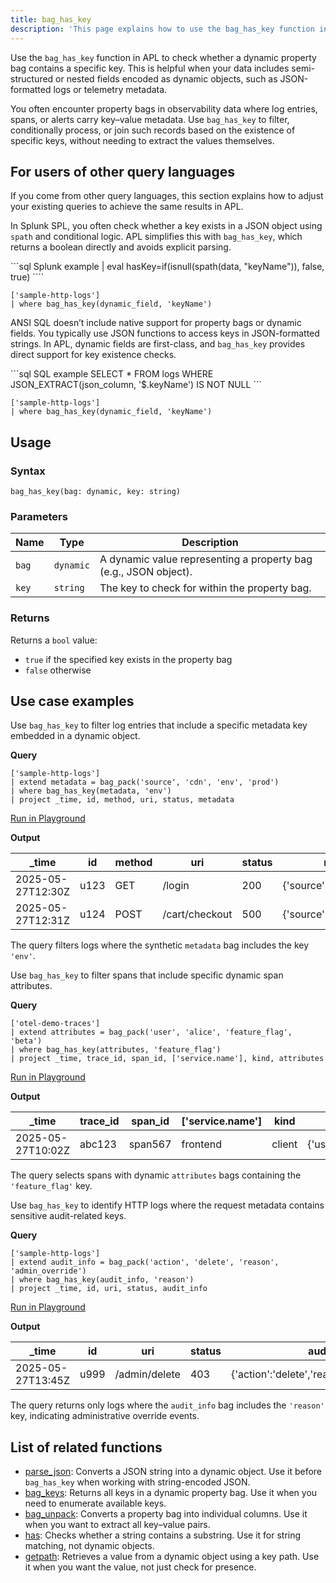 ```yaml
---
title: bag_has_key
description: 'This page explains how to use the bag_has_key function in APL.'
---
```


Use the `bag_has_key` function in APL to check whether a dynamic property bag contains a specific key. This is helpful when your data includes semi-structured or nested fields encoded as dynamic objects, such as JSON-formatted logs or telemetry metadata.

You often encounter property bags in observability data where log entries, spans, or alerts carry key–value metadata. Use `bag_has_key` to filter, conditionally process, or join such records based on the existence of specific keys, without needing to extract the values themselves.

## For users of other query languages

If you come from other query languages, this section explains how to adjust your existing queries to achieve the same results in APL.

<AccordionGroup>
<Accordion title="Splunk SPL users">

In Splunk SPL, you often check whether a key exists in a JSON object using `spath` and conditional logic. APL simplifies this with `bag_has_key`, which returns a boolean directly and avoids explicit parsing.

<CodeGroup>
```sql Splunk example
| eval hasKey=if(isnull(spath(data, "keyName")), false, true)
````

```kusto APL equivalent
['sample-http-logs']
| where bag_has_key(dynamic_field, 'keyName')
```

</CodeGroup>

</Accordion>
<Accordion title="ANSI SQL users">

ANSI SQL doesn’t include native support for property bags or dynamic fields. You typically use JSON functions to access keys in JSON-formatted strings. In APL, dynamic fields are first-class, and `bag_has_key` provides direct support for key existence checks.

<CodeGroup>
```sql SQL example
SELECT *
FROM logs
WHERE JSON_EXTRACT(json_column, '$.keyName') IS NOT NULL
```

```kusto APL equivalent
['sample-http-logs']
| where bag_has_key(dynamic_field, 'keyName')
```

</CodeGroup>

</Accordion>
</AccordionGroup>

## Usage

### Syntax

```kusto
bag_has_key(bag: dynamic, key: string) 
```

### Parameters

| Name  | Type      | Description                                                      |
| ----- | --------- | ---------------------------------------------------------------- |
| `bag` | `dynamic` | A dynamic value representing a property bag (e.g., JSON object). |
| `key` | `string`  | The key to check for within the property bag.                    |

### Returns

Returns a `bool` value:

- `true` if the specified key exists in the property bag
- `false` otherwise

## Use case examples

<Tabs>
<Tab title="Log analysis">

Use `bag_has_key` to filter log entries that include a specific metadata key embedded in a dynamic object.

**Query**

```kusto
['sample-http-logs']
| extend metadata = bag_pack('source', 'cdn', 'env', 'prod')
| where bag_has_key(metadata, 'env')
| project _time, id, method, uri, status, metadata
```

[Run in Playground](https://play.axiom.co/axiom-play-qf1k/query?initForm=%7B%22apl%22%3A%22%5B%27sample-http-logs%27%5D%20%7C%20extend%20metadata%20%3D%20bag_pack%28%27source%27%2C%20%27cdn%27%2C%20%27env%27%2C%20%27prod%27%29%20%7C%20where%20bag_has_key%28metadata%2C%20%27env%27%29%20%7C%20project%20_time%2C%20id%2C%20method%2C%20uri%2C%20status%2C%20metadata%22%7D)

**Output**

| _time            | id   | method | uri            | status | metadata                      |
| ----------------- | ---- | ------ | -------------- | ------ | ----------------------------- |
| 2025-05-27T12:30Z | u123 | GET    | /login         | 200    | {'source':'cdn','env':'prod'} |
| 2025-05-27T12:31Z | u124 | POST   | /cart/checkout | 500    | {'source':'cdn','env':'prod'} |

The query filters logs where the synthetic `metadata` bag includes the key `'env'`.

</Tab>
<Tab title="OpenTelemetry traces">

Use `bag_has_key` to filter spans that include specific dynamic span attributes.

**Query**

```kusto
['otel-demo-traces']
| extend attributes = bag_pack('user', 'alice', 'feature_flag', 'beta')
| where bag_has_key(attributes, 'feature_flag')
| project _time, trace_id, span_id, ['service.name'], kind, attributes
```

[Run in Playground](https://play.axiom.co/axiom-play-qf1k/query?initForm=%7B%22apl%22%3A%22%5B%27otel-demo-traces%27%5D%20%7C%20extend%20attributes%20%3D%20bag_pack%28%27user%27%2C%20%27alice%27%2C%20%27feature_flag%27%2C%20%27beta%27%29%20%7C%20where%20bag_has_key%28attributes%2C%20%27feature_flag%27%29%20%7C%20project%20_time%2C%20trace_id%2C%20span_id%2C%20%5B%27service.name%27%5D%2C%20kind%2C%20attributes%22%7D)

**Output**

| _time            | trace_id | span_id | ['service.name'] | kind   | attributes                              |
| ----------------- | --------- | -------- | ----------------- | ------ | --------------------------------------- |
| 2025-05-27T10:02Z | abc123    | span567  | frontend          | client | {'user':'alice','feature_flag':'beta'} |

The query selects spans with dynamic `attributes` bags containing the `'feature_flag'` key.

</Tab>
<Tab title="Security logs">

Use `bag_has_key` to identify HTTP logs where the request metadata contains sensitive audit-related keys.

**Query**

```kusto
['sample-http-logs']
| extend audit_info = bag_pack('action', 'delete', 'reason', 'admin_override')
| where bag_has_key(audit_info, 'reason')
| project _time, id, uri, status, audit_info
```

[Run in Playground](https://play.axiom.co/axiom-play-qf1k/query?initForm=%7B%22apl%22%3A%22%5B%27sample-http-logs%27%5D%20%7C%20extend%20audit_info%20%3D%20bag_pack%28%27action%27%2C%20%27delete%27%2C%20%27reason%27%2C%20%27admin_override%27%29%20%7C%20where%20bag_has_key%28audit_info%2C%20%27reason%27%29%20%7C%20project%20_time%2C%20id%2C%20uri%2C%20status%2C%20audit_info%22%7D)

**Output**

| _time            | id   | uri           | status | audit_info                                    |
| ----------------- | ---- | ------------- | ------ | ---------------------------------------------- |
| 2025-05-27T13:45Z | u999 | /admin/delete | 403    | {'action':'delete','reason':'admin_override'} |

The query returns only logs where the `audit_info` bag includes the `'reason'` key, indicating administrative override events.

</Tab>
</Tabs>

## List of related functions

- [parse_json](/apl/scalar-functions/parse-json): Converts a JSON string into a dynamic object. Use it before `bag_has_key` when working with string-encoded JSON.
- [bag_keys](/apl/bag-functions/bag-keys): Returns all keys in a dynamic property bag. Use it when you need to enumerate available keys.
- [bag_unpack](/apl/bag-functions/bag-unpack): Converts a property bag into individual columns. Use it when you want to extract all key–value pairs.
- [has](/apl/scalar-functions/has): Checks whether a string contains a substring. Use it for string matching, not dynamic objects.
- [getpath](/apl/scalar-functions/getpath): Retrieves a value from a dynamic object using a key path. Use it when you want the value, not just check for presence.
